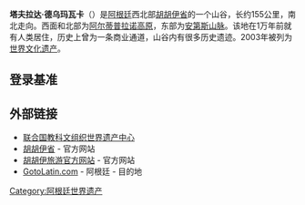 {{世界遗产概要表
|zh_name = 塔夫拉达·德乌玛瓦卡
|site_img = image:Jujuy-Purmamarca-P3120033.JPG
|site_img_capt = 
|site_img_width = 200px
|en_name = Quebrada de Humahuaca
|fr_name = Quebrada de Humahuaca
| country = {{ARG}}
| Region = 拉丁美洲和加勒比地区
|area = 
|criterion_n = 
|criterion_c = (ii)(iv)(v)
|ID = 1116
|rg_year = 2003
|Danger_year =
|ex_rg_year =
|iucn =
|remarks =
|org_url = http://whc.unesco.org/en/list/1116
|map_img = 
|map_img_width = 
|locator_x =
|locator_y =
|Coor = 
}}
'''塔夫拉达·德乌玛瓦卡'''（{{lang-es|Quebrada de Humahuaca}}）是[[阿根廷|阿根廷]]西北部[[胡胡伊省|胡胡伊省]]的一个山谷，长约155公里，南北走向。西面和北部为[[阿尔蒂普拉诺高原|阿尔蒂普拉诺高原]]，东部为[[安第斯山脉|安第斯山脉]]。该地在1万年前就有人类居住，历史上曾为一条商业通道，山谷内有很多历史遗迹。2003年被列为[[世界文化遗产|世界文化遗产]]。

==登录基准==
{{世界遗产基准|2|4|5}}

==外部链接==
* [http://whc.unesco.org/en/list/1116 联合国教科文组织世界遗产中心] {{Wayback|url=http://whc.unesco.org/en/list/1116 |date=20181224225655 }} 
* [https://web.archive.org/web/20080204185320/http://www.jujuy.gov.ar/quebrada/principal.htm 胡胡伊省] - 官方网站{{es}}
* [http://www.turismo.jujuy.gov.ar/quebrada/principal.htm 胡胡伊旅游官方网站]{{dead link|date=2017年12月 |bot=InternetArchiveBot |fix-attempted=yes }} - 官方网站{{es}}
* [https://web.archive.org/web/20090619173930/http://argentina.gotolatin.com/spa/Attr/htm/Argentina-Humahuaca.asp GotoLatin.com] - 阿根廷 - 目的地{{es}}

{{阿根廷世界遗产}}

[[Category:阿根廷世界遗产|Category:阿根廷世界遗产]]